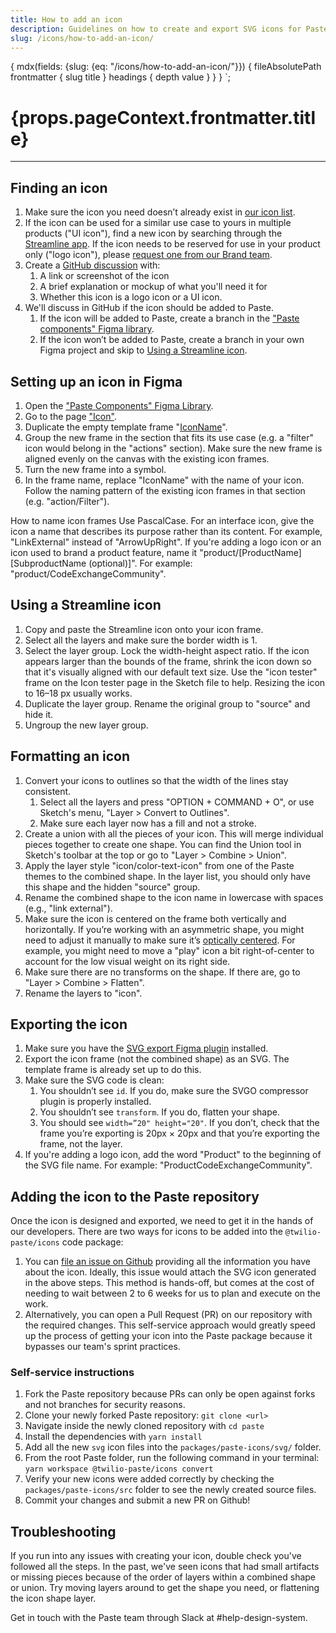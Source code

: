 ```yaml
---
title: How to add an icon
description: Guidelines on how to create and export SVG icons for Paste.
slug: /icons/how-to-add-an-icon/
---
```



  {
    mdx(fields: {slug: {eq: "/icons/how-to-add-an-icon/"}}) {
      fileAbsolutePath
      frontmatter {
        slug
        title
      }
      headings {
        depth
        value
      }
    }
  }
`;

<contentwrapper>

<PageAside data={props.data.mdx} />

<content>
<h1>{props.pageContext.frontmatter.title}</h1>

---

## Finding an icon

1. Make sure the icon you need doesn’t already exist in [our icon list](/icons).
2. If the icon can be used for a similar use case to yours in multiple products ("UI icon"), find a new icon by searching through the [Streamline app](https://app.streamlineicons.com/streamline-regular). If the icon needs to be reserved for use in your product only ("logo icon"), please [request one from our Brand team](https://www.twilio.com/brand/resources/logos).
3. Create a [GitHub discussion](https://github.com/twilio-labs/paste/discussions) with:
   1. A link or screenshot of the icon
   2. A brief explanation or mockup of what you'll need it for
   3. Whether this icon is a logo icon or a UI icon.
4. We'll discuss in GitHub if the icon should be added to Paste.
   1. If the icon will be added to Paste, create a branch in
      the ["Paste components" Figma library](https://www.figma.com/file/E6KUvMhioUmAgN0nwmReTM/Paste-Components?node-id=124%3A0).
   2. If the icon won’t be added to Paste, create a branch in your own Figma project
      and skip to [Using a Streamline icon](/icons/how-to-add-an-icon#using-a-streamline-icon).

## Setting up an icon in Figma

1. Open the ["Paste Components" Figma Library](https://www.figma.com/file/E6KUvMhioUmAgN0nwmReTM/Paste-Components).
2. Go to the page ["Icon"](https://www.figma.com/file/E6KUvMhioUmAgN0nwmReTM/Paste-Components?node-id=124%3A0).
3. Duplicate the empty template frame "[IconName](https://www.figma.com/file/E6KUvMhioUmAgN0nwmReTM/Paste-Components?node-id=124%3A1005)".
4. Group the new frame in the section that fits its use case (e.g. a "filter" icon would belong in the "actions" section). Make sure the new frame is aligned evenly on the canvas with the existing icon frames.
5. Turn the new frame into a symbol.
6. In the frame name, replace "IconName" with the name of your icon. Follow the naming pattern of the existing icon frames in that section (e.g. "action/Filter").

<Callout>
  <CalloutTitle>How to name icon frames</CalloutTitle>
  <CalloutText>
    Use PascalCase. For an interface icon, give the icon a name that describes its purpose rather than its content. For
    example, "LinkExternal" instead of "ArrowUpRight".
  </CalloutText>
  <CalloutText>
    If you're adding a logo icon or an icon used to brand a product feature, name it
    "product/[ProductName][SubproductName (optional)]". For example: "product/CodeExchangeCommunity".
  </CalloutText>
</Callout>

## Using a Streamline icon

1. Copy and paste the Streamline icon onto your icon frame.
2. Select all the layers and make sure the border width is 1.
3. Select the layer group. Lock the width-height aspect ratio. If the icon appears
   larger than the bounds of the frame, shrink the icon down so that it's visually aligned with our default text size. Use the "icon tester" frame on the Icon tester page in the Sketch file to help. Resizing the icon to 16–18 px usually works.
4. Duplicate the layer group. Rename the original group to "source" and hide it.
5. Ungroup the new layer group.

## Formatting an icon

1. Convert your icons to outlines so that the width of the lines stay consistent.
   1. Select all the layers and press "OPTION + COMMAND + O", or use Sketch's menu, "Layer > Convert to Outlines".
   2. Make sure each layer now has a fill and not a stroke.
2. Create a union with all the pieces of your icon. This will merge individual pieces
   together to create one shape. You can find the Union tool in Sketch's toolbar at the
   top or go to "Layer > Combine > Union".
3. Apply the layer style "icon/color-text-icon" from one of the Paste themes to the
   combined shape. In the layer list, you should only have this shape and the hidden
   "source" group.
4. Rename the combined shape to the icon name in lowercase with spaces (e.g., "link external").
5. Make sure the icon is centered on the frame both vertically and horizontally.
   If you’re working with an asymmetric shape, you might need to adjust it manually to make
   sure it’s [optically centered](https://blog.marvelapp.com/optical-adjustment-logic-vs-designers/).
   For example, you might need to move a "play" icon a bit
   right-of-center to account for the low visual weight on its right side.
6. Make sure there are no transforms on the shape. If there are, go to "Layer > Combine > Flatten".
7. Rename the layers to "icon".

## Exporting the icon

1. Make sure you have the [SVG export Figma plugin](https://www.figma.com/community/plugin/814345141907543603/SVG-Export) installed.
2. Export the icon frame (not the combined shape) as an SVG. The template frame
   is already set up to do this.
3. Make sure the SVG code is clean:
   1. You shouldn’t see `id`. If you do, make sure the SVGO compressor plugin is properly installed.
   2. You shouldn’t see `transform`. If you do, flatten your shape.
   3. You should see `width=”20" height="20"`. If you don’t, check that the frame you’re
      exporting is 20px × 20px and that you’re exporting the frame, not the layer.
4. If you're adding a logo icon, add the word "Product" to the
   beginning of the SVG file name. For example: "ProductCodeExchangeCommunity".

## Adding the icon to the Paste repository

Once the icon is designed and exported, we need to get it in the hands of our developers.
There are two ways for icons to be added into the `@twilio-paste/icons` code package:

1. You can [file an issue on Github](https://github.com/twilio-labs/paste/issues) providing all the
   information you have about the icon. Ideally, this issue would attach the SVG icon generated in
   the above steps. This method is hands-off, but comes at the cost of needing to wait between 2 to 6 weeks
   for us to plan and execute on the work.
2. Alternatively, you can open a Pull Request (PR) on our repository with the required changes.
   This self-service approach would greatly speed up the process of getting your icon into the Paste package
   because it bypasses our team's sprint practices.

### Self-service instructions

1. Fork the Paste repository because PRs can only be open against forks and not branches for security reasons.
2. Clone your newly forked Paste repository: `git clone <url>`
3. Navigate inside the newly cloned repository with `cd paste`
4. Install the dependencies with `yarn install`
5. Add all the new `svg` icon files into the `packages/paste-icons/svg/` folder.
6. From the root Paste folder, run the following command in your terminal: `yarn workspace @twilio-paste/icons convert`
7. Verify your new icons were added correctly by checking the `packages/paste-icons/src` folder to see the newly created source files.
8. Commit your changes and submit a new PR on Github!

## Troubleshooting

If you run into any issues with creating your icon, double check you've followed
all the steps. In the past, we've seen icons that had small artifacts or
missing pieces because of the order of layers within a combined shape
or union. Try moving layers around to get the shape you need, or flattening the icon shape layer.

Get in touch with the Paste team through Slack at #help-design-system.

</content>

</contentwrapper>
